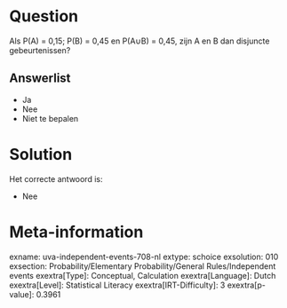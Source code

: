 Question
========

Als P(A) = 0,15; P(B) = 0,45 en P(A∪B) = 0,45, zijn A en B dan disjuncte
gebeurtenissen?


Answerlist
----------

* Ja
* Nee
* Niet te bepalen

Solution
========

Het correcte antwoord is: 

* Nee

Meta-information
================
exname: uva-independent-events-708-nl
extype: schoice
exsolution: 010
exsection: Probability/Elementary Probability/General Rules/Independent events
exextra[Type]: Conceptual, Calculation
exextra[Language]: Dutch
exextra[Level]: Statistical Literacy
exextra[IRT-Difficulty]: 3
exextra[p-value]: 0.3961
